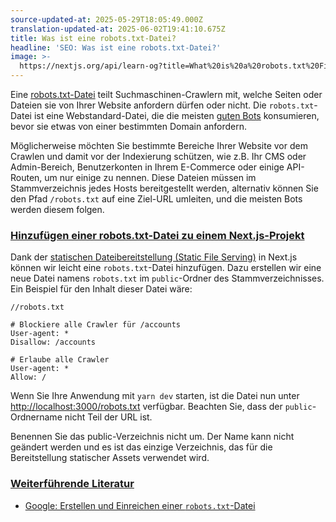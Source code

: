 ```yaml
---
source-updated-at: 2025-05-29T18:05:49.000Z
translation-updated-at: 2025-06-02T19:41:10.675Z
title: Was ist eine robots.txt-Datei?
headline: 'SEO: Was ist eine robots.txt-Datei?'
image: >-
  https://nextjs.org/api/learn-og?title=What%20is%20a%20robots.txt%20File?&amp;chapter=6
---
```


Eine [robots.txt-Datei](https://developers.google.com/search/docs/advanced/robots/intro) teilt Suchmaschinen-Crawlern mit, welche Seiten oder Dateien sie von Ihrer Website anfordern dürfen oder nicht. Die `robots.txt`-Datei ist eine Webstandard-Datei, die die meisten [guten Bots](https://www.cloudflare.com/learning/bots/how-to-manage-good-bots) konsumieren, bevor sie etwas von einer bestimmten Domain anfordern.

Möglicherweise möchten Sie bestimmte Bereiche Ihrer Website vor dem Crawlen und damit vor der Indexierung schützen, wie z.B. Ihr CMS oder Admin-Bereich, Benutzerkonten in Ihrem E-Commerce oder einige API-Routen, um nur einige zu nennen. Diese Dateien müssen im Stammverzeichnis jedes Hosts bereitgestellt werden, alternativ können Sie den Pfad `/robots.txt` auf eine Ziel-URL umleiten, und die meisten Bots werden diesem folgen.

### [Hinzufügen einer robots.txt-Datei zu einem Next.js-Projekt](#how-to-add-a-robotstxt-file-to-a-nextjs-project)

Dank der [statischen Dateibereitstellung (Static File Serving)](/docs/basic-features/static-file-serving) in Next.js können wir leicht eine `robots.txt`-Datei hinzufügen. Dazu erstellen wir eine neue Datei namens `robots.txt` im `public`-Ordner des Stammverzeichnisses. Ein Beispiel für den Inhalt dieser Datei wäre:

```
//robots.txt
 
# Blockiere alle Crawler für /accounts
User-agent: *
Disallow: /accounts
 
# Erlaube alle Crawler
User-agent: *
Allow: /
```

Wenn Sie Ihre Anwendung mit `yarn dev` starten, ist die Datei nun unter [http://localhost:3000/robots.txt](http://localhost:3000/robots.txt) verfügbar. Beachten Sie, dass der `public`-Ordnername nicht Teil der URL ist.

Benennen Sie das public-Verzeichnis nicht um. Der Name kann nicht geändert werden und es ist das einzige Verzeichnis, das für die Bereitstellung statischer Assets verwendet wird.

### [Weiterführende Literatur](#further-reading)

*   [Google: Erstellen und Einreichen einer `robots.txt`-Datei](https://developers.google.com/search/docs/advanced/robots/create-robots-txt)